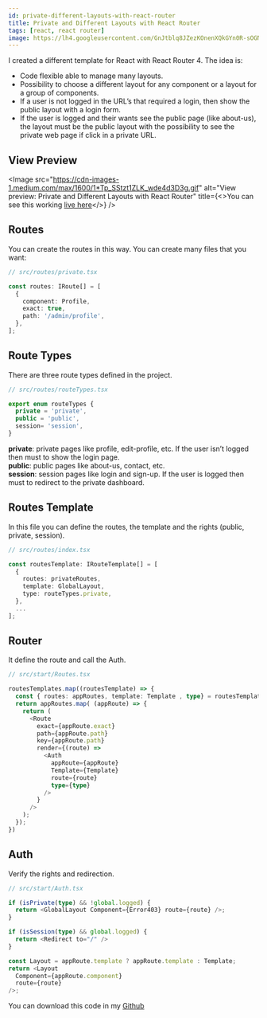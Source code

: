 ```yaml
---
id: private-different-layouts-with-react-router
title: Private and Different Layouts with React Router
tags: [react, react router]
image: https://lh4.googleusercontent.com/GnJtblq8JZezKOnenXQkGYn0R-sOGNJy8n7Twzzdj6JcKnMDWW9AtsvhbfG3X_dixs8jYbGgoe8RopGleb8J=w2560-h1450-rw
---
```



I created a different template for React with React Router 4. The idea is:
- Code flexible able to manage many layouts.
- Possibility to choose a different layout for any component or a layout for a group of components.
- If a user is not logged in the URL’s that required a login, then show the public layout with a login form.
- If the user is logged and their wants see the public page (like about-us), the layout must be the public layout with the possibility to see the private web page if click in a private URL.

## View Preview
<Image
  src="https://cdn-images-1.medium.com/max/1600/1*Tp_SStzt1ZLK_wde4d3D3g.gif"
  alt="View preview: Private and Different Layouts with React Router"
  title={<>You can see this working <a href="https://albertcito.github.io/templates-react/">live here</a></>}
/>

<!--truncate-->

## Routes

You can create the routes in this way. You can create many files that you want:
```typescript
// src/routes/private.tsx

const routes: IRoute[] = [
  {
    component: Profile,
    exact: true,
    path: '/admin/profile',
  },
];
```

## Route Types

There are three route types defined in the project.

```typescript
// src/routes/routeTypes.tsx

export enum routeTypes {
  private = 'private',
  public = 'public',
  session= 'session',
}
```

**private**: private pages like profile, edit-profile, etc. If the user isn’t logged then must to show the login page.  
**public**: public pages like about-us, contact, etc.  
**session**: session pages like login and sign-up. If the user is logged then must to redirect to the private dashboard.  

## Routes Template

In this file you can define the routes, the template and the rights (public, private, session).

```typescript
// src/routes/index.tsx

const routesTemplate: IRouteTemplate[] = [
  {
    routes: privateRoutes,
    template: GlobalLayout,
    type: routeTypes.private,
  },
  ...
];

```

## Router

It define the route and call the Auth.

```typescript
// src/start/Routes.tsx

routesTemplates.map((routesTemplate) => {
  const { routes: appRoutes, template: Template , type} = routesTemplate;
  return appRoutes.map( (appRoute) => {
    return (
      <Route
        exact={appRoute.exact}
        path={appRoute.path}
        key={appRoute.path}
        render={(route) =>
          <Auth
            appRoute={appRoute}
            Template={Template}
            route={route}
            type={type}
          />
        }
      />
    );
  });
})
```

## Auth

Verify the rights and redirection.

```typescript
// src/start/Auth.tsx

if (isPrivate(type) && !global.logged) {
  return <GlobalLayout Component={Error403} route={route} />;
}

if (isSession(type) && global.logged) {
  return <Redirect to="/" />
}

const Layout = appRoute.template ? appRoute.template : Template;
return <Layout
  Component={appRoute.component}
  route={route}
/>;
```

You can download this code in my [Github](https://github.com/albertcito/templates-react/)